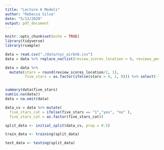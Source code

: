 ```yaml
---
title: "Lecture 6 Models"
author: "Rebecca Silva"
date: "5/13/2020"
output: pdf_document
---
```


```r
knitr::opts_chunk$set(echo = TRUE)
library(tidyverse)
library(rsample)
```

```r
data = read.csv("./data/nyc_airbnb.csv")
data = data %>% replace_na(list(review_scores_location = 0, reviews_per_month = 0)) 

data = data %>%
  mutate(stars = round(review_scores_location/2, 1), 
         five_stars = as.factor(ifelse(stars > 4, 1, 0))) %>% select(-last_review)


summary(data$five_stars)
sum(is.na(data))
data = na.omit(data)

data_cv = data %>% mutate(
  five_stars_cat = ifelse(five_stars == "1","yes", "no" ), 
  five_stars_cat = as.factor(five_stars_cat))

split_data <- initial_split(data_cv, prop = 0.5)

train_data <- training(split_data)

test_data <- testing(split_data)
```

